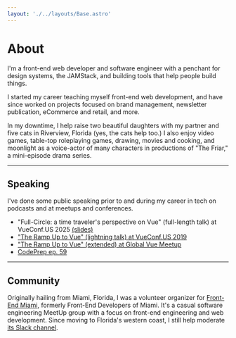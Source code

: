 ```yaml
---
layout: './../layouts/Base.astro'
---
```


<h1 class="display">About</h1>

I'm a front-end web developer and software engineer with a penchant for design systems, the JAMStack, and building tools that help people build things.

I started my career teaching myself front-end web development, and have since worked on projects focused on brand management, newsletter publication, eCommerce and retail, and more.

In my downtime, I help raise two beautiful daughters with my partner and five cats in Riverview, Florida (yes, the cats help too.) I also enjoy video games, table-top roleplaying games, drawing, movies and cooking, and moonlight as a voice-actor of many characters in productions of "The Friar," a mini-episode drama series.

---

## Speaking

I've done some public speaking prior to and during my career in tech on podcasts and at meetups and conferences.

 - "Full-Circle: a time traveler's perspective on Vue" (full-length talk) at VueConf.US 2025 [(slides)](https://slides.com/charlesvillard-1/vcus2025-full-cirlce)
 - ["The Ramp Up to Vue" (lightning talk) at VueConf.US 2019](https://www.youtube.com/watch?v=q0UJSePrEg0)
 - ["The Ramp Up to Vue" (extended) at Global Vue Meetup](https://www.youtube.com/watch?v=yOASfLYiwU4)
 - [CodePrep ep. 59](https://www.codeprep.io/podcast/059/)

---

## Community

Originally hailing from Miami, Florida, I was a volunteer organizer for [Front-End Miami](https://frontend.miami/), formerly Front-End Developers of Miami. It's a casual software engineering MeetUp group with a focus on front-end engineering and web development. Since moving to Florida's western coast, I still help moderate [its Slack channel](https://fedm.slack.com/join/shared_invite/enQtMzgyMTMzNTI5NDQ3LWUzNTc2MmJjYzE0NTg1YjI0YmFmNjE3MGY4MzAxYmZlNjlkMTViNDEyODdkYTJhMzAwNjBjMzYxNzRiMzNkMzY#/shared-invite/email).
